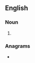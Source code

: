 ==English==

===Noun===
{{head|en|noun plural form}}

# {{plural of|mayor|lang=en}}

===Anagrams===
* {{anagrams|en|morays}}